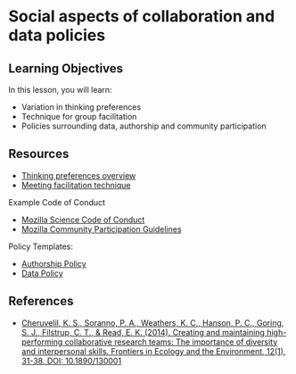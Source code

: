 # Social aspects of collaboration and data policies

## Learning Objectives

In this lesson, you will learn:

- Variation in thinking preferences
- Technique for group facilitation
- Policies surrounding data, authorship and community participation

## Resources

- [Thinking preferences overview](files/thinking-preferences.html)
- [Meeting facilitation technique](files/MtgFacilitation.pdf)

Example Code of Conduct

- [Mozilla Science Code of Conduct](https://science.mozilla.org/code-of-conduct)
- [Mozilla Community Participation Guidelines](https://www.mozilla.org/en-US/about/governance/policies/participation/)

Policy Templates: 

- [Authorship Policy](files/template-authorship-policy-ADC-training.docx)
- [Data Policy](files/template-data-policy-ADC-training.docx)

## References

- [Cheruvelil, K. S., Soranno, P. A., Weathers, K. C., Hanson, P. C., Goring, S. J., Filstrup, C. T., & Read, E. K. (2014). Creating and maintaining high-performing collaborative research teams: The importance of diversity and interpersonal skills. Frontiers in Ecology and the Environment, 12(1), 31-38. DOI: 10.1890/130001](https://esajournals.onlinelibrary.wiley.com/doi/epdf/10.1890/130001)